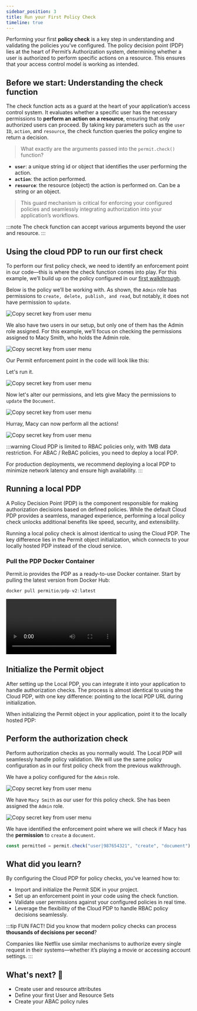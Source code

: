 ```yaml
---
sidebar_position: 3
title: Run your First Policy Check
timeline: true
---
```


Performing your first **policy check** is a key step in understanding and validating the policies you’ve configured.
The policy decision point (PDP) lies at the heart of Permit’s Authorization system, determining whether a user is authorized
to perform specific actions on a resource. This ensures that your access control model is working as intended.



## Before we start: Understanding the check function

The check function acts as a guard at the heart of your application’s access control system. It evaluates whether a specific user
has the necessary permissions to **perform an action on a resource**, ensuring that only authorized users can proceed. By taking key
parameters such as the `user ID`, `action`, and `resource`, the check function queries the policy engine to return a decision.

> What exactly are the arguments passed into the `permit.check()` function?

- **`user`**: a unique string id or object that identifies the user performing the action.
- **`action`**: the action performed.
- **`resource`**: the resource (object) the action is performed on. Can be a string or an object.

<CodeBlock folderPath="/walkthroughs/first-policy-check/check-function" />

> This guard mechanism is critical for enforcing your configured policies and seamlessly integrating authorization into your
> application’s workflows.

:::note
The check function can accept various arguments beyond the user and resource.
:::

<TimelineWrapper>
<TimelineStep>

## Using the cloud PDP to run our first check

To perform our first policy check, we need to identify an enforcement point in our code—this is where the check function comes into
play. For this example, we’ll build up on the policy configured in our [first walkthrough](/overview/configure-your-first-rbac-policy).

Below is the policy we’ll be working with. As shown, the `Admin` role has permissions to `create, delete, publish, and read`,
but notably, it does not have permission to `update`.

<img
  src="/img/updated/walkthroughs/first-policy-check/permissions-false.png"
  alt="Copy secret key from user menu"
  data-zoomable
/>

We also have two users in our setup, but only one of them has the Admin role assigned. For this example, we’ll focus on checking the
permissions assigned to Macy Smith, who holds the Admin role.

<img
  src="/img/updated/walkthroughs/first-policy-check/users-and-roles.png"
  alt="Copy secret key from user menu"
  data-zoomable
/>

Our Permit enforcement point in the code will look like this:

<CodeBlock folderPath="/walkthroughs/first-policy-check/check-function-false" />

Let's run it.

<img
  src="/img/updated/walkthroughs/first-policy-check/audit-log-fail.png"
  alt="Copy secret key from user menu"
  data-zoomable
/>

Now let's alter our permissions, and lets give Macy the permissions to `update` the `Document`.

<img
  src="/img/updated/walkthroughs/first-policy-check/permissions-true.png"
  alt="Copy secret key from user menu"
  data-zoomable
/>

<CodeBlock folderPath="/walkthroughs/first-policy-check/check-function-true" />

Hurray, Macy can now perform all the actions!

<img
  src="/img/updated/walkthroughs/first-policy-check/audit-log-pass.png"
  alt="Copy secret key from user menu"
  data-zoomable
/>

:::warning
Cloud PDP is limited to RBAC policies only, with 1MB data restriction. For ABAC / ReBAC policies, you need to deploy a local PDP.

For production deployments, we recommend deploying a local PDP to minimize network latency and ensure high availability.
:::

</TimelineStep>
<TimelineStep>

## Running a local PDP

A Policy Decision Point (PDP) is the component responsible for making authorization decisions based on defined policies.
While the default Cloud PDP provides a seamless, managed experience, performing a local policy check unlocks additional benefits
like speed, security, and extensibility.

Running a local policy check is almost identical to using the Cloud PDP. The key difference lies in the Permit object initialization,
which connects to your locally hosted PDP instead of the cloud service.

### Pull the PDP Docker Container

Permit.io provides the PDP as a ready-to-use Docker container. Start by pulling the latest version from Docker Hub:

```js
docker pull permitio/pdp-v2:latest
```

<Video src={pullPDP} controls />

:::note
If Docker is not yet installed on your system, [click here](https://docs.docker.com/get-started/get-docker/) to install Docker.
:::

### Run the Docker Container

Once the container is pulled, you can run the PDP locally. Replace `<YOUR_API_KEY>` with the Secret Key you obtained from Permit.io.

```js
docker run -it -p 7766:7000 --env PDP_DEBUG=True --env PDP_API_KEY=<YOUR_API_KEY> permitio/pdp-v2:latest
```

<Video src={runPDP} controls />

<br />
<br />

> The container will expose the PDP on `localhost:7766`, ready to handle authorization requests.

</TimelineStep>
<TimelineStep>

## Initialize the Permit object

After setting up the Local PDP, you can integrate it into your application to handle authorization checks. The process is almost
identical to using the Cloud PDP, with one key difference: pointing to the local PDP URL during initialization.

When initializing the Permit object in your application, point it to the locally hosted PDP:

<CodeBlock folderPath="/walkthroughs/first-policy-check/local-pdp-obj" />

</TimelineStep>
<TimelineStep>

## Perform the authorization check

Perform authorization checks as you normally would. The Local PDP will seamlessly handle policy validation. We will use the same
policy configuration as in our first policy check from the previous walkthrough.

We have a policy configured for the `Admin` role.

<img
  src="/img/updated/walkthroughs/first-policy-check/basic-policy.png"
  alt="Copy secret key from user menu"
  data-zoomable
/>

We have `Macy Smith` as our user for this policy check. She has been assigned the `Admin` role.

<img
  src="/img/updated/walkthroughs/first-policy-check/user-directory.png"
  alt="Copy secret key from user menu"
  data-zoomable
/>

We have identified the enforcement point where we will check if Macy has the **permission** to `create` a `document`.

```js
const permitted = permit.check("user|987654321", "create", "document");
```

</TimelineStep>
</TimelineWrapper>

## What did you learn?

By configuring the Cloud PDP for policy checks, you’ve learned how to:

- Import and initialize the Permit SDK in your project.
- Set up an enforcement point in your code using the check function.
- Validate user permissions against your configured policies in real time.
- Leverage the flexibility of the Cloud PDP to handle RBAC policy decisions seamlessly.

:::tip FUN FACT!
Did you know that modern policy checks can process **thousands of decisions per second**?

Companies like Netflix use similar mechanisms
to authorize every single request in their systems—whether it’s playing a movie or accessing account settings.
:::

<WhatsNext progress={80} customText="Amazing. You're almost an expert.">
  <h2>What's next? 🎉</h2>
  <ul>
    <li>Create user and resource attributes</li>
    <li>Define your first User and Resource Sets</li>
    <li>Create your ABAC policy rules</li>
  </ul>
</WhatsNext>
